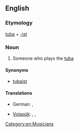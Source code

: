 ==English==

===Etymology===
[[tuba]] + [[-ist]]

===Noun===
{{en-noun}}

# Someone who plays the [[tuba]]

====Synonyms====
* [[tubaist]]

====Translations====
{{trans-top|one who plays the tuba}}
* German: {{t+|de|Tubist|m}}, {{t+|de|Tubistin|f}}
{{trans-mid}}
* [[Volapük]]: {{qualifier|male or female}} {{t-|vo|tubatan}}, {{qualifier|male}} {{t-|vo|hitubatan}}, {{qualifier|female}} {{t-|vo|jitubatan}}
{{trans-bottom}}

[[Category:en:Musicians]]